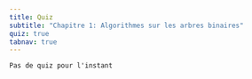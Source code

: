 ```yaml
---
title: Quiz
subtitle: "Chapitre 1: Algorithmes sur les arbres binaires"
quiz: true
tabnav: true
---
```

```ed-pb
Pas de quiz pour l'instant

```